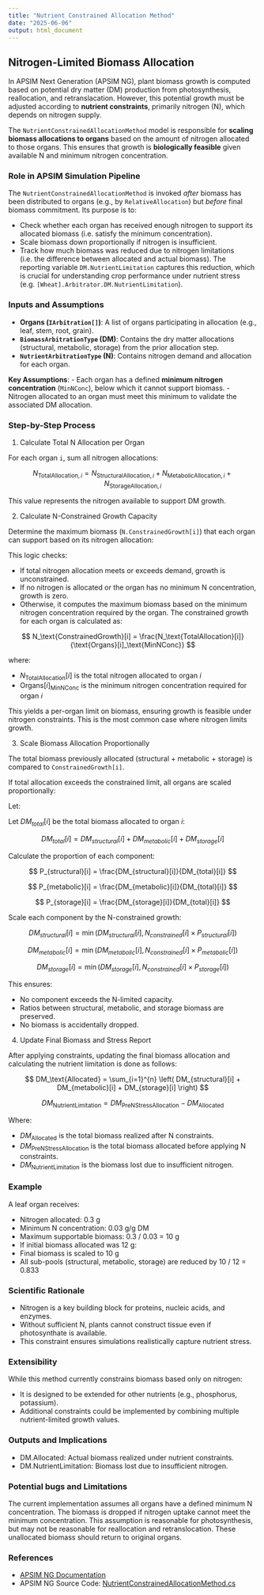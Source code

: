 ```yaml
---
title: "Nutrient Constrained Allocation Method"
date: "2025-06-06"
output: html_document
---
```




## Nitrogen-Limited Biomass Allocation

In APSIM Next Generation (APSIM NG), plant biomass growth is computed based on potential dry matter (DM) production from photosynthesis, reallocation, and retranslacation. However, this potential growth must be adjusted according to **nutrient constraints**, primarily nitrogen (N), which depends on nitrogen supply. 

The `NutrientConstrainedAllocationMethod` model is responsible for **scaling biomass allocations to organs** based on the amount of nitrogen allocated to those organs. This ensures that growth is **biologically feasible** given available N and minimum nitrogen concentration.


### Role in APSIM Simulation Pipeline

The `NutrientConstrainedAllocationMethod` is invoked *after* biomass has been distributed to organs (e.g., by `RelativeAllocation`) but *before* final biomass commitment. Its purpose is to:

- Check whether each organ has received enough nitrogen to support its allocated biomass (i.e. satisfy the minimum concentration).
- Scale biomass down proportionally if nitrogen is insufficient.
- Track how much biomass was reduced due to nitrogen limitations (i.e. the difference between allocated and actual biomass). The reporting variable `DM.NutrientLimitation` captures this reduction, which is crucial for understanding crop performance under nutrient stress (e.g. `[Wheat].Arbitrator.DM.NutrientLimitation`).

### Inputs and Assumptions

- **Organs (`IArbitration[]`)**: A list of organs participating in allocation (e.g., leaf, stem, root, grain).
- **`BiomassArbitrationType` (DM)**: Contains the dry matter allocations (structural, metabolic, storage) from the prior allocation step.
- **`NutrientArbitrationType` (N)**: Contains nitrogen demand and allocation for each organ.

**Key Assumptions**:
- Each organ has a defined **minimum nitrogen concentration** (`MinNConc`), below which it cannot support biomass.
- Nitrogen allocated to an organ must meet this minimum to validate the associated DM allocation.


### Step-by-Step Process

1. Calculate Total N Allocation per Organ

For each organ `i`, sum all nitrogen allocations:

$$
N_{\text{TotalAllocation},i} = N_{\text{StructuralAllocation},i} + N_{\text{MetabolicAllocation},i} + N_{\text{StorageAllocation},i}
$$

This value represents the nitrogen available to support DM growth.

2. Calculate N-Constrained Growth Capacity

Determine the maximum biomass (`N.ConstrainedGrowth[i]`) that each organ can support based on its nitrogen allocation:


This logic checks:

- If total nitrogen allocation meets or exceeds demand, growth is unconstrained.
- If no nitrogen is allocated or the organ has no minimum N concentration, growth is zero.
- Otherwise, it computes the maximum biomass based on the minimum nitrogen concentration required by the organ. The constrained growth for each organ is calculated as:

$$
N_\text{ConstrainedGrowth}[i] = \frac{N_\text{TotalAllocation}[i]}{\text{Organs}[i]_\text{MinNConc}}
$$

where:

- $N_\text{TotalAllocation}[i]$ is the total nitrogen allocated to organ $i$
- $\text{Organs}[i]_\text{MinNConc}$ is the minimum nitrogen concentration required for organ $i$


This yields a per-organ limit on biomass, ensuring growth is feasible under nitrogen constraints. This is the most common case where nitrogen limits growth.

3. Scale Biomass Allocation Proportionally

The total biomass previously allocated (structural + metabolic + storage) is compared to `ConstrainedGrowth[i]`.

If total allocation exceeds the constrained limit, all organs are scaled proportionally:

Let:

Let $DM_{total}[i]$ be the total biomass allocated to organ $i$:

$$
DM_{total}[i] = DM_{structural}[i] + DM_{metabolic}[i] + DM_{storage}[i]
$$

Calculate the proportion of each component:

$$
P_{structural}[i] = \frac{DM_{structural}[i]}{DM_{total}[i]}
$$

$$
P_{metabolic}[i] = \frac{DM_{metabolic}[i]}{DM_{total}[i]}
$$

$$
P_{storage}[i] = \frac{DM_{storage}[i]}{DM_{total}[i]}
$$

Scale each component by the N-constrained growth:

$$
DM_{structural}[i] = \min\left(DM_{structural}[i], N_{constrained}[i] \times P_{structural}[i]\right)
$$

$$
DM_{metabolic}[i] = \min\left(DM_{metabolic}[i], N_{constrained}[i] \times P_{metabolic}[i]\right)
$$

$$
DM_{storage}[i] = \min\left(DM_{storage}[i], N_{constrained}[i] \times P_{storage}[i]\right)
$$

This ensures:

* No component exceeds the N-limited capacity.
* Ratios between structural, metabolic, and storage biomass are preserved.
* No biomass is accidentally dropped.

4. Update Final Biomass and Stress Report

After applying constraints, updating the final biomass allocation and calculating the nutrient limitation is done as follows:

$$
DM_\text{Allocated} = \sum_{i=1}^{n} \left( DM_{structural}[i] + DM_{metabolic}[i] + DM_{storage}[i] \right)
$$

$$
DM_\text{NutrientLimitation} = DM_\text{PreNStressAllocation} - DM_\text{Allocated}
$$

Where:

- $DM_\text{Allocated}$ is the total biomass realized after N constraints.
- $DM_\text{PreNStressAllocation}$ is the total biomass allocated before applying N constraints.
- $DM_\text{NutrientLimitation}$ is the biomass lost due to insufficient nitrogen.

### Example

A leaf organ receives:

* Nitrogen allocated: 0.3 g
* Minimum N concentration: 0.03 g/g DM
 * Maximum supportable biomass: 0.3 / 0.03 = 10 g
* If initial biomass allocated was 12 g:
* Final biomass is scaled to 10 g
* All sub-pools (structural, metabolic, storage) are reduced by 10 / 12 = 0.833

### Scientific Rationale

* Nitrogen is a key building block for proteins, nucleic acids, and enzymes. 
* Without sufficient N, plants cannot construct tissue even if photosynthate is available.
* This constraint ensures simulations realistically capture nutrient stress.

### Extensibility

While this method currently constrains biomass based only on nitrogen:

* It is designed to be extended for other nutrients (e.g., phosphorus, potassium).
* Additional constraints could be implemented by combining multiple nutrient-limited growth values.

### Outputs and Implications

* DM.Allocated: Actual biomass realized under nutrient constraints.
* DM.NutrientLimitation: Biomass lost due to insufficient nitrogen.


### Potential bugs and Limitations

The current implementation assumes all organs have a defined minimum N concentration. The biomass is dropped if nitrogen uptake cannot meet the minimum concentration. This assumption is reasonable for photosynthesis, but may not be reasonable for reallocation and retranslocation. These unallocated biomass should return to original organs.



### References

* [APSIM NG Documentation](https://apsimnextgeneration.netlify.app/)
* APSIM NG Source Code: [NutrientConstrainedAllocationMethod.cs](https://github.com/APSIMInitiative/ApsimX/blob/master/Models/PMF/Arbitrator/Methods/NutrientConstrainedAllocationMethod.cs)